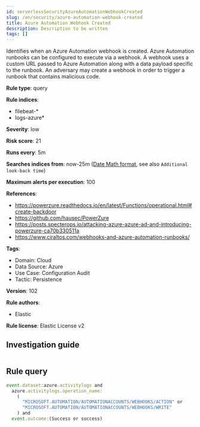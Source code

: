 ```yaml
---
id: serverlessSecurityAzureAutomationWebhookCreated
slug: /en/security/azure-automation-webhook-created
title: Azure Automation Webhook Created
description: Description to be written
tags: []
---
```


<div id="azure-automation-webhook-created"></div>

Identifies when an Azure Automation webhook is created. Azure Automation runbooks can be configured to execute via a webhook. A webhook uses a custom URL passed to Azure Automation along with a data payload specific to the runbook. An adversary may create a webhook in order to trigger a runbook that contains malicious code.

**Rule type**: query

**Rule indices**: 

* filebeat-*
* logs-azure*

**Severity**: low

**Risk score**: 21

**Runs every**: 5m

**Searches indices from**: now-25m ([Date Math format](((ref))/common-options.html#date-math), see also <DocLink id="serverlessSecurityRulesUiCreate" section="set-the-rules-schedule">`Additional look-back time`</DocLink>)

**Maximum alerts per execution**: 100

**References**: 

* https://powerzure.readthedocs.io/en/latest/Functions/operational.html#create-backdoor
* https://github.com/hausec/PowerZure
* https://posts.specterops.io/attacking-azure-azure-ad-and-introducing-powerzure-ca70b330511a
* https://www.ciraltos.com/webhooks-and-azure-automation-runbooks/

**Tags**: 

* Domain: Cloud
* Data Source: Azure
* Use Case: Configuration Audit
* Tactic: Persistence

**Version**: 102

**Rule authors**: 

* Elastic

**Rule license**: Elastic License v2

## Investigation guide

```markdown

```

## Rule query

```js
event.dataset:azure.activitylogs and
  azure.activitylogs.operation_name:
    (
      "MICROSOFT.AUTOMATION/AUTOMATIONACCOUNTS/WEBHOOKS/ACTION" or
      "MICROSOFT.AUTOMATION/AUTOMATIONACCOUNTS/WEBHOOKS/WRITE"
    ) and
  event.outcome:(Success or success)

```
